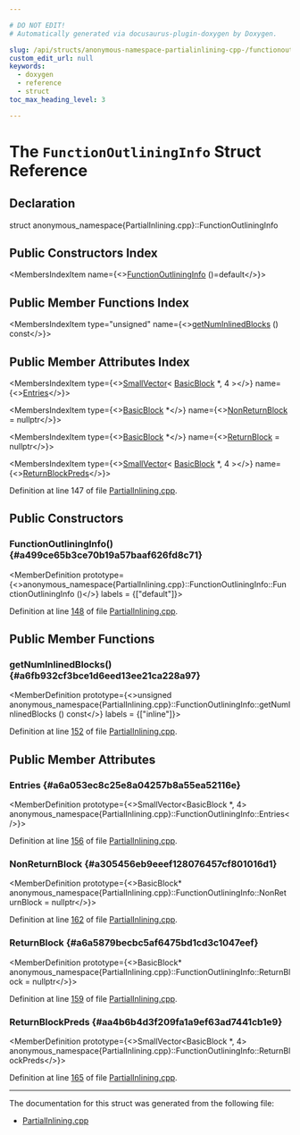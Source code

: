 ```yaml
---

# DO NOT EDIT!
# Automatically generated via docusaurus-plugin-doxygen by Doxygen.

slug: /api/structs/anonymous-namespace-partialinlining-cpp-/functionoutlininginfo
custom_edit_url: null
keywords:
  - doxygen
  - reference
  - struct
toc_max_heading_level: 3

---
```





# The `FunctionOutliningInfo` Struct Reference

<DoxygenPage pluginConfig={pluginConfig}>



## Declaration

<CodeBlock>struct anonymous_namespace{PartialInlining.cpp}::FunctionOutliningInfo</CodeBlock>

## Public Constructors Index

<MembersIndex>

<MembersIndexItem
  name={<><a href="#a499ce65b3ce70b19a57baaf626fd8c71">FunctionOutliningInfo</a> ()=default</>}>
</MembersIndexItem>

</MembersIndex>

## Public Member Functions Index

<MembersIndex>

<MembersIndexItem
  type="unsigned"
  name={<><a href="#a6fb932cf3bce1d6eed13ee21ca228a97">getNumInlinedBlocks</a> () const</>}>
</MembersIndexItem>

</MembersIndex>

## Public Member Attributes Index

<MembersIndex>

<MembersIndexItem
  type={<><a href="/docs/api/classes/llvm/smallvector">SmallVector</a>&lt; <a href="/docs/api/classes/llvm/basicblock">BasicBlock</a> &#42;, 4 &gt;</>}
  name={<><a href="#a6a053ec8c25e8a04257b8a55ea52116e">Entries</a></>}>
</MembersIndexItem>

<MembersIndexItem
  type={<><a href="/docs/api/classes/llvm/basicblock">BasicBlock</a> &#42;</>}
  name={<><a href="#a305456eb9eeef128076457cf801016d1">NonReturnBlock</a> = nullptr</>}>
</MembersIndexItem>

<MembersIndexItem
  type={<><a href="/docs/api/classes/llvm/basicblock">BasicBlock</a> &#42;</>}
  name={<><a href="#a6a5879becbc5af6475bd1cd3c1047eef">ReturnBlock</a> = nullptr</>}>
</MembersIndexItem>

<MembersIndexItem
  type={<><a href="/docs/api/classes/llvm/smallvector">SmallVector</a>&lt; <a href="/docs/api/classes/llvm/basicblock">BasicBlock</a> &#42;, 4 &gt;</>}
  name={<><a href="#aa4b6b4d3f209fa1a9ef63ad7441cb1e9">ReturnBlockPreds</a></>}>
</MembersIndexItem>

</MembersIndex>


Definition at line 147 of file <a href="/docs/api/files/lib/lib/transforms/lib/transforms/ipo/partialinlining-cpp">PartialInlining.cpp</a>.

<SectionDefinition>

## Public Constructors

### FunctionOutliningInfo() {#a499ce65b3ce70b19a57baaf626fd8c71}

<MemberDefinition
  prototype={<>anonymous&#95;namespace&#123;PartialInlining.cpp&#125;::FunctionOutliningInfo::FunctionOutliningInfo ()</>}
  labels = {["default"]}>

Definition at line <a href="/docs/api/files/lib/lib/transforms/lib/transforms/ipo/partialinlining-cpp/#l00148">148</a> of file <a href="/docs/api/files/lib/lib/transforms/lib/transforms/ipo/partialinlining-cpp">PartialInlining.cpp</a>.
</MemberDefinition>

</SectionDefinition>

<SectionDefinition>

## Public Member Functions

### getNumInlinedBlocks() {#a6fb932cf3bce1d6eed13ee21ca228a97}

<MemberDefinition
  prototype={<>unsigned anonymous&#95;namespace&#123;PartialInlining.cpp&#125;::FunctionOutliningInfo::getNumInlinedBlocks () const</>}
  labels = {["inline"]}>

Definition at line <a href="/docs/api/files/lib/lib/transforms/lib/transforms/ipo/partialinlining-cpp/#l00152">152</a> of file <a href="/docs/api/files/lib/lib/transforms/lib/transforms/ipo/partialinlining-cpp">PartialInlining.cpp</a>.
</MemberDefinition>

</SectionDefinition>

<SectionDefinition>

## Public Member Attributes

### Entries {#a6a053ec8c25e8a04257b8a55ea52116e}

<MemberDefinition
  prototype={<>SmallVector&lt;BasicBlock &#42;, 4&gt; anonymous&#95;namespace&#123;PartialInlining.cpp&#125;::FunctionOutliningInfo::Entries</>}>

Definition at line <a href="/docs/api/files/lib/lib/transforms/lib/transforms/ipo/partialinlining-cpp/#l00156">156</a> of file <a href="/docs/api/files/lib/lib/transforms/lib/transforms/ipo/partialinlining-cpp">PartialInlining.cpp</a>.
</MemberDefinition>

### NonReturnBlock {#a305456eb9eeef128076457cf801016d1}

<MemberDefinition
  prototype={<>BasicBlock&#42; anonymous&#95;namespace&#123;PartialInlining.cpp&#125;::FunctionOutliningInfo::NonReturnBlock = nullptr</>}>

Definition at line <a href="/docs/api/files/lib/lib/transforms/lib/transforms/ipo/partialinlining-cpp/#l00162">162</a> of file <a href="/docs/api/files/lib/lib/transforms/lib/transforms/ipo/partialinlining-cpp">PartialInlining.cpp</a>.
</MemberDefinition>

### ReturnBlock {#a6a5879becbc5af6475bd1cd3c1047eef}

<MemberDefinition
  prototype={<>BasicBlock&#42; anonymous&#95;namespace&#123;PartialInlining.cpp&#125;::FunctionOutliningInfo::ReturnBlock = nullptr</>}>

Definition at line <a href="/docs/api/files/lib/lib/transforms/lib/transforms/ipo/partialinlining-cpp/#l00159">159</a> of file <a href="/docs/api/files/lib/lib/transforms/lib/transforms/ipo/partialinlining-cpp">PartialInlining.cpp</a>.
</MemberDefinition>

### ReturnBlockPreds {#aa4b6b4d3f209fa1a9ef63ad7441cb1e9}

<MemberDefinition
  prototype={<>SmallVector&lt;BasicBlock &#42;, 4&gt; anonymous&#95;namespace&#123;PartialInlining.cpp&#125;::FunctionOutliningInfo::ReturnBlockPreds</>}>

Definition at line <a href="/docs/api/files/lib/lib/transforms/lib/transforms/ipo/partialinlining-cpp/#l00165">165</a> of file <a href="/docs/api/files/lib/lib/transforms/lib/transforms/ipo/partialinlining-cpp">PartialInlining.cpp</a>.
</MemberDefinition>

</SectionDefinition>

<hr/>

The documentation for this struct was generated from the following file:

<ul>
<li><a href="/docs/api/files/lib/lib/transforms/lib/transforms/ipo/partialinlining-cpp">PartialInlining.cpp</a></li>
</ul>

</DoxygenPage>
